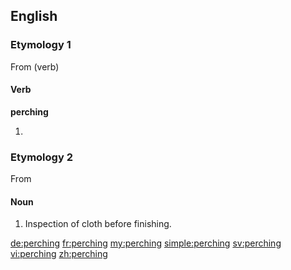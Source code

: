 ==English==

===Etymology 1===
From {{term|perch#Etymology 2|perch}} (verb)

====Verb====
'''perching'''
# {{present participle of|perch}}

===Etymology 2===
From {{term|perch#Etymology 2|perch|a rack over which cloth is suspended for inspection}}

====Noun====
{{en-noun|-}}

# {{context|textiles|lang=en}} Inspection of cloth before finishing.

[[de:perching]]
[[fr:perching]]
[[my:perching]]
[[simple:perching]]
[[sv:perching]]
[[vi:perching]]
[[zh:perching]]